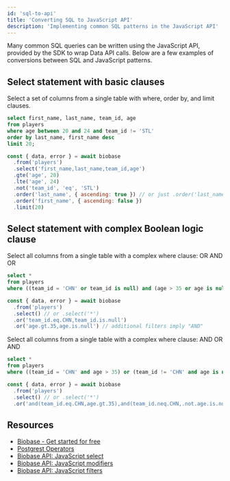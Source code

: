 ```yaml
---
id: 'sql-to-api'
title: 'Converting SQL to JavaScript API'
description: 'Implementing common SQL patterns in the JavaScript API'
---
```


Many common SQL queries can be written using the JavaScript API, provided by the SDK to wrap Data API calls. Below are a few examples of conversions between SQL and JavaScript patterns.

## Select statement with basic clauses

Select a set of columns from a single table with where, order by, and limit clauses.

```sql
select first_name, last_name, team_id, age
from players
where age between 20 and 24 and team_id != 'STL'
order by last_name, first_name desc
limit 20;
```

```js
const { data, error } = await biobase
  .from('players')
  .select('first_name,last_name,team_id,age')
  .gte('age', 20)
  .lte('age', 24)
  .not('team_id', 'eq', 'STL')
  .order('last_name', { ascending: true }) // or just .order('last_name')
  .order('first_name', { ascending: false })
  .limit(20)
```

## Select statement with complex Boolean logic clause

Select all columns from a single table with a complex where clause: OR AND OR

```sql
select *
from players
where ((team_id = 'CHN' or team_id is null) and (age > 35 or age is null));
```

```js
const { data, error } = await biobase
  .from('players')
  .select() // or .select('*')
  .or('team_id.eq.CHN,team_id.is.null')
  .or('age.gt.35,age.is.null') // additional filters imply "AND"
```

Select all columns from a single table with a complex where clause: AND OR AND

```sql
select *
from players
where ((team_id = 'CHN' and age > 35) or (team_id != 'CHN' and age is not null));
```

```js
const { data, error } = await biobase
  .from('players')
  .select() // or .select('*')
  .or('and(team_id.eq.CHN,age.gt.35),and(team_id.neq.CHN,.not.age.is.null)')
```

## Resources

- [Biobase - Get started for free](https://biobase.studio)
- [Postgrest Operators](https://postgrest.org/en/stable/api.html#operators)
- [Biobase API: JavaScript select](/docs/reference/javascript/select)
- [Biobase API: JavaScript modifiers](/docs/reference/javascript/using-modifiers)
- [Biobase API: JavaScript filters](/docs/reference/javascript/using-filters)
